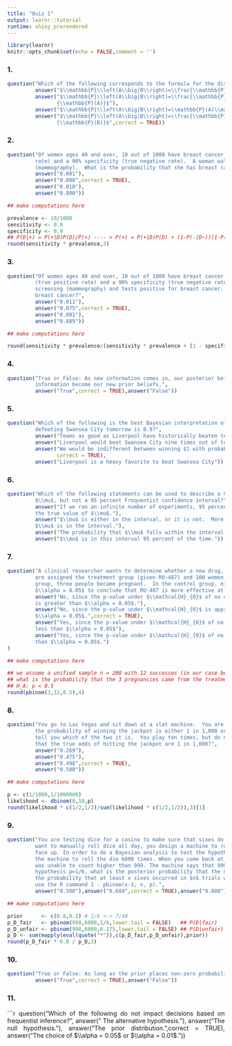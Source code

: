 ```yaml
---
title: "Quiz 1"
output: learnr::tutorial
runtime: shiny_prerendered
---
```


```r
library(learnr)
knitr::opts_chunk$set(echo = FALSE,comment = '')
```
<style>body{text-align: justify}</style>

### 1.

```r
question("Which of the following corresponds to the formula for the discrete form of Bayes’ Rule?",
         answer("$\\mathbb{P}\\left(A\\big|B\\right)=\\frac{\\mathbb{P}\\left(B\\big|A\\right)}{\\mathbb{P}(B)}$"),
         answer("$\\mathbb{P}\\left(A\\big|B\\right)=\\frac{\\mathbb{P}\\left(B\\big|A\\right)\\mathbb{P}(B)}
                {\\mathbb{P}(A)}$"),
         answer("$\\mathbb{P}\\left(A\\big|B\\right)=\\mathbb{P}(A)\\mathbb{P}(B)$"),
         answer("$\\mathbb{P}\\left(A\\big|B\\right)=\\frac{\\mathbb{P}\\left(B\\big|A\\right)\\mathbb{P}(A)}
                {\\mathbb{P}(B)}$",correct = TRUE))
```

### 2.

```r
question("Of women ages 40 and over, 10 out of 1000 have breast cancer.  A mammography has 80% sensitivity (true positive 
         rate) and a 90% specificity (true negative rate).  A woman walks into a clinic for a routine screening
         (mammography).  What is the probability that she has breast cancer and tests positive?",
         answer("0.001"),
         answer("0.008",correct = TRUE),
         answer("0.010"),
         answer("0.800"))
```

```r
## make computations here

```

```r
prevalence <- 10/1000
sensitivity <- 0.8
specificity <- 0.9
## P(D|+) = P(+|D)P(D)/P(+) ---- > P(+) = P(+|D)P(D) + (1-P(-|D~))(1-P(D))
round(sensitivity * prevalence,3)
```

### 3.

```r
question("Of women ages 40 and over, 10 out of 1000 have breast cancer.  A mammography has 80% sensitivity 
         (true positive rate) and a 90% specificity (true negative rate).  A woman walks into a clinic for a routine
         screening (mammography) and tests positive for breast cancer.  Now, what is the probability that she has
         breast cancer?",
         answer("0.011"),
         answer("0.075",correct = TRUE),
         answer("0.081"),
         answer("0.889"))
```

```r
## make computations here

```

```r
round(sensitivity * prevalence/(sensitivity * prevalence + (1 - specificity) * (1 - prevalence)),3)
```

### 4.

```r
question("True or False: As new information comes in, our posterior beliefs based on the previous 
         information become our new prior beliefs.",
         answer("True",correct = TRUE),answer("False"))
```

### 5.

```r
question("Which of the following is the best Bayesian interpretation of the following statement: the probability of Liverpool 
         defeating Swansea City tomorrow is 0.9?",
         answer("Teams as good as Liverpool have historically beaten teams as good as Swansea City 90 percent of the time"),
         answer("Liverpool would beat Swansea City nine times out of ten."),
         answer("We would be indifferent between winning $1 with probability 0.9 and winning $1 if Liverpool beats Swansea City",
                correct = TRUE),
         answer("Liverpool is a heavy favorite to beat Swansea City"))
```

### 6.

```r
question("Which of the following statements can be used to describe a 95 percent Bayesian credible interval for a parameter
         $\\mu$, but not a 95 percent Frequentist confidence interval?",
         answer("If we ran an infinite number of experiments, 95 percent of our intervals generated this way would contain 
         the true value of $\\mu$."),
         answer("$\\mu$ is either in the interval, or it is not.  More data can increase or decrease our uncertainty that 
         $\\mu$ is in the interval."),
         answer("The probability that $\\mu$ falls within the interval is .95.",correct = TRUE),
         answer("$\\mu$ is in this interval 95 percent of the time."))
```

### 7.


```r
question("A clinical researcher wants to determine whether a new drug, RU-487, is more effective than RU-486.  Suppose that 100 women
         are assigned the treatment group (given RU-487) and 100 women are assigned to the control group (RU-486).  In the treatment
         group, three people became pregnant.  In the control group, nine people became pregnant.  Is there sufficient evidence at
         $\\alpha = 0.05$ to conclude that RU-487 is more effective at preventing pregnancy than RU-486?",
         answer("No, since the p-value under $\\mathcal{H}_{0}$ of no difference is approximately equal to 0.134, which 
         is greater than $\\alpha = 0.05$."),
         answer("No, since the p-value under $\\mathcal{H}_{0}$ is approximately equal to 0.073, which is greater than 
         $\\alpha = 0.05$.",correct = TRUE),
         answer("Yes, since the p-value under $\\mathcal{H}_{0}$ of no difference is approximately equal to 0.033, which is
         less than $\\alpha = 0.05$"),
         answer("Yes, since the p-value under $\\mathcal{H}_{0}$ of no difference is approximately equal to 0.048, which is less
         than $\\alpha = 0.05$.")
)
```

```r
## make computations here

```

```r
## we assume a unified sample n = 200 with 12 successes (in our case becoming pregnant)
## what is the probability that the 3 pregnancies came from the treatment group? H_0: p = 100/200 = 0.5
## H_A: p < 0.5
round(pbinom(3,12,0.5),4)
```

### 8.

```r
question("You go to Las Vegas and sit down at a slot machine.  You are told by a highly reliable source that, for each spin,
         the probability of winning the jackpot is either 1 in 1,000 or 1 in 1,000,000, but you have no prior information to
         tell you which of the two it is.  You play ten times, but do not win the jackpot.  What is the posterior probability
         that the true odds of hitting the jackpot are 1 in 1,000?",
         answer("0.269"),
         answer("0.475"),
         answer("0.498",correct = TRUE),
         answer("0.500"))
```

```r
## make computations here

```

```r
p <- c(1/1000,1/1000000)
likelihood <- dbinom(0,10,p)
round(likelihood * c(1/2,1/2)/sum(likelihood * c(1/2,1/2)),3)[1]
```


### 9.

```r
question("You are testing dice for a casino to make sure that sixes do not come up more frequently than expected. Because you do not 
         want to manually roll dice all day, you design a machine to roll a die repeatedly and record the number of sixes that come
         face up. In order to do a Bayesian analysis to test the hypothesis that p=1/6 versus p=.175, you set
         the machine to roll the die 6000 times. When you come back at the end of the day, you discover to your horror that the machine
         was unable to count higher than 999. The machine says that 999 sixes occurred. Given a prior probability of 0.8 placed on the
         hypothesis p=1/6, what is the posterior probability that the die is fair, given the censored data? Hint - to find
         the probability that at least x sixes occurred in $n$ trials with proportion p (which is the likelihood in this problem),
         use the R command 1 - pbinom(x-1, n, p).",
         answer("0.500"),answer("0.684",correct = TRUE),answer("0.800"),answer("0.881"))
```

```r
## make computations here

```

```r
prior      <- c(0.8,0.2) # 1/6 <-> 7/40
p_D_fair   <- pbinom(998,6000,1/6,lower.tail = FALSE)   ## P(D|fair)
p_D_unfair <- pbinom(998,6000,0.175,lower.tail = FALSE) ## P(D|unfair)
p_D <- sum(mapply(eval(quote("*")),c(p_D_fair,p_D_unfair),prior))
round(p_D_fair * 0.8 / p_D,3)
```

### 10.

```r
question("True or False: As long as the prior places non-zero probability on all possible values of a proportion, the posterior of the          proportion is guaranteed to converge to the true proportion as the sample size approaches infinity.",
         answer("True",correct = TRUE),answer("False"))
```

### 11.

```r
question("Which of the following do not impact decisions based on frequentist inference?",
         answer(" The alternative hypothesis."),
         answer("The null hypothesis."),
         answer("The prior distribution.",correct = TRUE),
         answer("The choice of $\\alpha = 0.05$ or $\\alpha = 0.01$."))